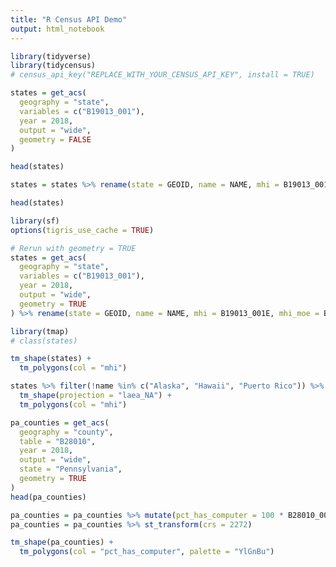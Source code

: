 ```yaml
---
title: "R Census API Demo"
output: html_notebook
---
```


```r
library(tidyverse)
library(tidycensus)
# census_api_key("REPLACE_WITH_YOUR_CENSUS_API_KEY", install = TRUE) 

states = get_acs(
  geography = "state",
  variables = c("B19013_001"),
  year = 2018,
  output = "wide",
  geometry = FALSE
)

head(states)
```
```r
states = states %>% rename(state = GEOID, name = NAME, mhi = B19013_001E, mhi_moe = B19013_001M)
```

```r
head(states)
```

```r
library(sf)
options(tigris_use_cache = TRUE)

# Rerun with geometry = TRUE
states = get_acs(
  geography = "state",
  variables = c("B19013_001"),
  year = 2018,
  output = "wide",
  geometry = TRUE
) %>% rename(state = GEOID, name = NAME, mhi = B19013_001E, mhi_moe = B19013_001M)

```

```r
library(tmap)
# class(states)

tm_shape(states) +
  tm_polygons(col = "mhi")
```

```r
states %>% filter(!name %in% c("Alaska", "Hawaii", "Puerto Rico")) %>%
  tm_shape(projection = "laea_NA") +
  tm_polygons(col = "mhi")
```

```r
pa_counties = get_acs(
  geography = "county",
  table = "B28010",
  year = 2018,
  output = "wide",
  state = "Pennsylvania",
  geometry = TRUE
)
head(pa_counties)
```

```r
pa_counties = pa_counties %>% mutate(pct_has_computer = 100 * B28010_002E / B28010_001E)
pa_counties = pa_counties %>% st_transform(crs = 2272)

tm_shape(pa_counties) +
  tm_polygons(col = "pct_has_computer", palette = "YlGnBu")
```

